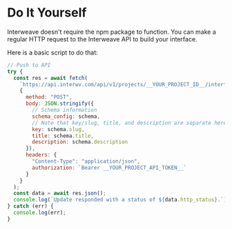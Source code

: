 # Do It Yourself

Interweave doesn't require the npm package to function. You can make a regular HTTP request to the Interweave API to build your interface.

Here is a basic script to do that:

```js
// Push to API
try {
  const res = await fetch(
    `https://api.interwv.com/api/v1/projects/__YOUR_PROJECT_ID__/interfaces`,
    {
      method: "POST",
      body: JSON.stringify({
        // Schema information
        schema_config: schema,
        // Note that key/slug, title, and description are separate here
        key: schema.slug,
        title: schema.title,
        description: schema.description
      }),
      headers: {
        "Content-Type": "application/json",
        authorization: `Bearer __YOUR_PROJECT_API_TOKEN__`
      }
    }
  );
  const data = await res.json();
  console.log(`Update responded with a status of ${data.http_status}.`);
} catch (err) {
  console.log(err);
}
```
